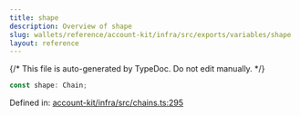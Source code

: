 ```yaml
---
title: shape
description: Overview of shape
slug: wallets/reference/account-kit/infra/src/exports/variables/shape
layout: reference
---
```


{/* This file is auto-generated by TypeDoc. Do not edit manually. */}

```ts
const shape: Chain;
```

Defined in: [account-kit/infra/src/chains.ts:295](https://github.com/alchemyplatform/aa-sdk/blob/9df5be8c23af4e472bcb503c17766b16da0ad87d/account-kit/infra/src/chains.ts#L295)
